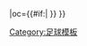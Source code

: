{{fb team |t=史達 |tan=史達足球會 |tc=NOR |abb={{#if:{{{abb|}}}|IKS{{0}}}} |oc={{#if:{{{oc|}}}|{{{oc}}} }} }}<!--
--><noinclude>[[Category:足球模板]]</noinclude>